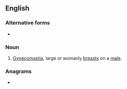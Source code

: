 {{also|mantit}}
==English==

===Alternative forms===
* {{l|en|man boob}}

===Noun===
{{en-noun}}
# {{lb|en|slang|vulgar}} [[gynecomastia|Gynecomastia]], large or womanly [[breast]]s on a [[male]].

===Anagrams===
* {{anagrams|en|a=aimntt|titman}}
